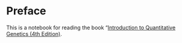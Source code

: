 # Preface

This is a notebook for reading the book "[Introduction to Quantitative Genetics (4th Edition)](https://www.amazon.com/Introduction-Quantitative-Genetics-Douglas-Falconer/dp/0582243025).
